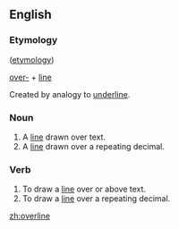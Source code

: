 ==English==

===Etymology=== ([[etymology]])

[[over-]] + [[line]]

Created by analogy to [[underline]].

===Noun===
{{en-noun}}

#A [[line]] drawn over text.
#A [[line]] drawn over a repeating decimal.

===Verb===
{{en-verb|overlines|overlining|overlined|overlined}}

#To draw a [[line]] over or above text.
#To draw a [[line]] over a repeating decimal.

[[zh:overline]]